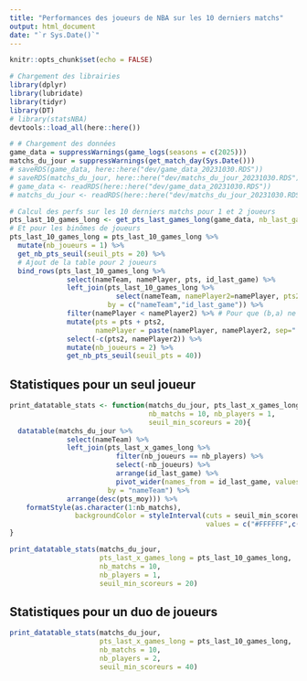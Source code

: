 ```yaml
---
title: "Performances des joueurs de NBA sur les 10 derniers matchs"
output: html_document
date: "`r Sys.Date()`"
---
```


```r
knitr::opts_chunk$set(echo = FALSE)
```

```r
# Chargement des librairies
library(dplyr)
library(lubridate)
library(tidyr)
library(DT)
# library(statsNBA)
devtools::load_all(here::here())
```


```r
# # Chargement des données
game_data = suppressWarnings(game_logs(seasons = c(2025)))
matchs_du_jour = suppressWarnings(get_match_day(Sys.Date()))
# saveRDS(game_data, here::here("dev/game_data_20231030.RDS"))
# saveRDS(matchs_du_jour, here::here("dev/matchs_du_jour_20231030.RDS"))
# game_data <- readRDS(here::here("dev/game_data_20231030.RDS"))
# matchs_du_jour <- readRDS(here::here("dev/matchs_du_jour_20231030.RDS"))

# Calcul des perfs sur les 10 derniers matchs pour 1 et 2 joueurs
pts_last_10_games_long <- get_pts_last_games_long(game_data, nb_last_games = 10)
# Et pour les binômes de joueurs
pts_last_10_games_long = pts_last_10_games_long %>%
  mutate(nb_joueurs = 1) %>%
  get_nb_pts_seuil(seuil_pts = 20) %>%
  # Ajout de la table pour 2 joueurs
  bind_rows(pts_last_10_games_long %>%
              select(nameTeam, namePlayer, pts, id_last_game) %>%
              left_join(pts_last_10_games_long %>%
                          select(nameTeam, namePlayer2=namePlayer, pts2=pts, id_last_game),
                        by = c("nameTeam","id_last_game")) %>%
              filter(namePlayer < namePlayer2) %>% # Pour que (b,a) ne soit pas présent si (a,b) l'est déjà
              mutate(pts = pts + pts2,
                     namePlayer = paste(namePlayer, namePlayer2, sep=" / ")) %>%
              select(-c(pts2, namePlayer2)) %>%
              mutate(nb_joueurs = 2) %>%
              get_nb_pts_seuil(seuil_pts = 40))

```


## Statistiques pour un seul joueur

```r
print_datatable_stats <- function(matchs_du_jour, pts_last_x_games_long, 
                                  nb_matchs = 10, nb_players = 1, 
                                  seuil_min_scoreurs = 20){
  datatable(matchs_du_jour %>%
              select(nameTeam) %>%
              left_join(pts_last_x_games_long %>%
                          filter(nb_joueurs == nb_players) %>%
                          select(-nb_joueurs) %>%
                          arrange(id_last_game) %>%
                          pivot_wider(names_from = id_last_game, values_from = pts),
                        by = "nameTeam") %>%
              arrange(desc(pts_moy))) %>%
    formatStyle(as.character(1:nb_matchs),
                backgroundColor = styleInterval(cuts = seuil_min_scoreurs + seq(0,20,5) - 1,
                                                values = c("#FFFFFF",c("#F5DCCF","#FFAA95","#cc8087","#8e646f","#696571"))))
}
```

```r
print_datatable_stats(matchs_du_jour, 
                      pts_last_x_games_long = pts_last_10_games_long, 
                      nb_matchs = 10, 
                      nb_players = 1, 
                      seuil_min_scoreurs = 20)
```


## Statistiques pour un duo de joueurs

```r
print_datatable_stats(matchs_du_jour, 
                      pts_last_x_games_long = pts_last_10_games_long, 
                      nb_matchs = 10, 
                      nb_players = 2, 
                      seuil_min_scoreurs = 40)
```

